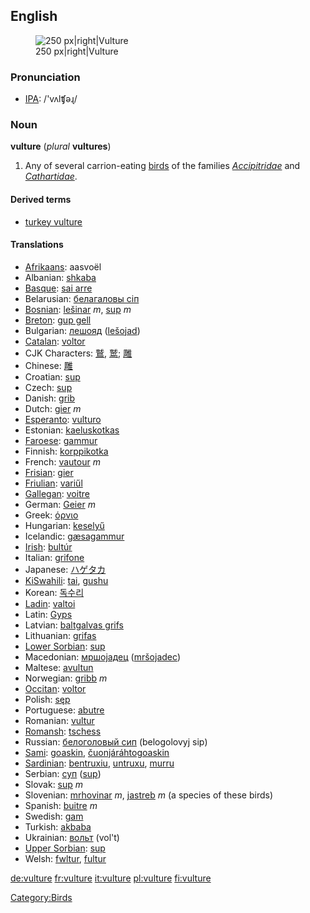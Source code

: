 {{Wikipedia}}
==English==
[[Image:Vulture.jpg|thumb|250 px|right|Vulture]]

=== Pronunciation ===
*[[w:IPA|IPA]]: /'vʌlʧəɻ/

=== Noun ===
'''vulture''' (''plural'' '''vultures''')

# Any of several carrion-eating [[bird]]s of the families ''[[Accipitridae]]'' and ''[[Cathartidae]]''.

====Derived terms====
*[[turkey vulture]]

==== Translations ====
*[[Afrikaans]]: aasvoël
*Albanian: [[shkaba]]
*[[Basque]]: [[sai arre]]
*Belarusian: [[белагаловы сіп]]
*[[Bosnian]]: [[lešinar]] ''m'', [[sup]] ''m''
*[[Breton]]: [[gup gell]]
*Bulgarian: [[лешояд]] ([[lešojad]])
*[[Catalan]]: [[voltor]]
*CJK Characters: [[鷲]], [[鹫]]; [[雕]]
*Chinese: [[雕]]
*Croatian: [[sup]]
*Czech: [[sup]]
*Danish: [[grib]]
*Dutch: [[gier]] ''m''
*[[Esperanto]]: [[vulturo]]
*Estonian: [[kaeluskotkas]]
*[[Faroese]]: [[gammur]]
*Finnish: [[korppikotka]]
*French: [[vautour]] ''m''
*[[Frisian]]: [[gier]]
*[[Friulian]]: [[variűl]]
*[[Gallegan]]: [[voitre]]
*German: [[Geier]] ''m''
*Greek: [[όρνιο]]
*Hungarian: [[keselyű]]
*Icelandic: [[gæsagammur]]
*[[Irish]]: [[bultúr]]
*Italian: [[grifone]]
*Japanese: [[ハゲタカ]]
*[[KiSwahili]]: [[tai]], [[gushu]]
*Korean: [[독수리]]
*[[Ladin]]: [[valtoi]]
*Latin: [[Gyps]]<!-- capitalised? or is this scientific latin? -->
*Latvian: [[baltgalvas grifs]]
*Lithuanian: [[grifas]]
*[[Lower Sorbian]]: [[sup]]
*Macedonian: [[мршоjадец]] ([[mršojadec]])
*Maltese: [[avultun]]
*Norwegian: [[gribb]] ''m''
*[[Occitan]]: [[voltor]]
*Polish: [[sęp]]
*Portuguese: [[abutre]]
*Romanian: [[vultur]]
*[[Romansh]]: [[tschess]]
*Russian: [[белоголовый сип]] (belogolovyj sip)
*[[Sami]]: [[goaskin]], [[čuonjáráhtogoaskin]]
*[[Sardinian]]: [[bentruxiu]], [[untruxu]], [[murru]]
*Serbian: [[суп]] ([[sup]])
*Slovak: [[sup#Slovak|sup]] ''m''
*Slovenian: [[mrhovinar]] ''m'', [[jastreb]] ''m'' (a species of these birds)
*Spanish: [[buitre]] ''m''
*Swedish: [[gam]]
*Turkish: [[akbaba]]
*Ukrainian: [[вольт]] (vol't)
*[[Upper Sorbian]]: [[sup]]
*Welsh: [[fwltur]], [[fultur]]

[[Category:Birds]]
[[de:vulture]]
[[fr:vulture]]
[[it:vulture]]
[[pl:vulture]]
[[fi:vulture]]